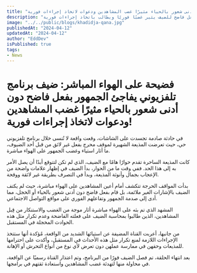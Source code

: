 ```yaml
---
title: "فضيحة على الهواء المباشر: ضيف برنامج تلفزيوني يفاجئ الجمهور بفعل فاضح دون أدنى شعور بالحياء مثيرًا غضب المشاهدين ودعوات لاتخاذ إجراءات فورية!"
description: "فضيحة على الهواء المباشر: فعل فاضح للضيف يثير غضبًا فوريًا ويطالب باتخاذ إجراءات فورية!"
image: "../../public/blogs/khadidja-qana.jpg"
publishedAt: "2024-04-12"
updatedAt: "2024-04-12"
author: "EddDev"
isPublished: true
tags:
- News
---
```


# فضيحة على الهواء المباشر: ضيف برنامج تلفزيوني يفاجئ الجمهور بفعل فاضح دون أدنى شعور بالحياء مثيرًا غضب المشاهدين ودعوات لاتخاذ إجراءات فورية!

في حادثة صادمة تجسدت على الشاشات، وقعت واقعة لا تُنسى خلال برنامج تلفزيوني حي، حيث تعرضت المذيعة الشهيرة لموقف محرج بفعل غير لائق من قبل أحد الضيوف، ما أثار استياء وغضب الجمهور على الهواء مباشرة.

كانت المذيعة الساحرة تقدم حوارًا هامًا مع الضيف، الذي لم تكن لتتوقع أبدًا أن يصل الأمر به إلى هذا الحد. ففي وقت ما من الحوار، بدأ الضيف في إظهار علامات واضحة من الإعجاب بجمال وأنوثة المذيعة، وبدأ في التصرف بطريقة غير لائقة ووقحة.

بدأت المواقف الحرجة تتكشف أمام أعين المشاهدين على الهواء مباشرة، حيث لم يكتف الضيف بالإشارات الغير ملائمة، بل قام بفعل فاضح دون أدنى شعور بالحياء أو الخجل، مما أدى إلى صدمة الجمهور وتفاعلهم الفوري على مواقع التواصل الاجتماعي.

المشهد الذي تم بثه على الهواء مباشرة أثار موجة من الغضب والاستنكار من قِبل المشاهدين، الذين طالبوا بمحاسبة الضيف على فعلته الفاضحة وعدم تكرار مثل هذه الحوادث المخجلة في المستقبل.

من جانبها، أعربت القناة المضيفة عن استيائها الشديد من الواقعة، مُؤكدة أنها ستتخذ الإجراءات اللازمة لمنع تكرار مثل هذه الأحداث في المستقبل، وأكدت على احترامها للمذيعات وحقهن في ممارسة عملهن دون تعرض لأي نوع من أنواع التحرش أو الإهانة.

بعد انتهاء الحلقة، تم فصل الضيف فورًا من البرنامج، وتم اعتذار القناة رسميًا عن الواقعة، في محاولة منها لتهدئة غضب المشاهدين واستعادة ثقتهم في برامجها.
